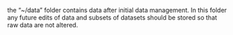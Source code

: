 the "~/data" folder contains data after initial data management. In this folder any future edits of data and subsets of datasets should be stored so that raw data are not altered.
